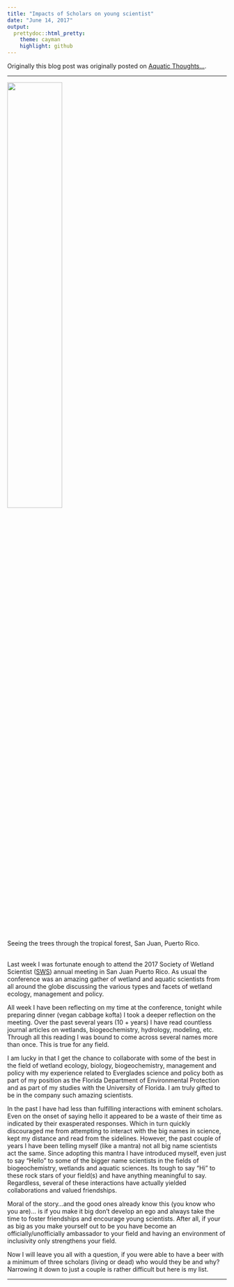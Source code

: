 ```yaml
---
title: "Impacts of Scholars on young scientist"
date: "June 14, 2017"
output: 
  prettydoc::html_pretty:
    theme: cayman
    highlight: github
---
```


Originally this blog post was originally posted on [Aquatic Thoughts...](https://wetlandbiogeochem.weebly.com/aquatic-thoughts).

***

<div class="figure">
<img src=images/PuertoRico_ForestOcean.jpeg"  width="50%" align="center">
<p class="caption">Seeing the trees through the tropical forest, San Juan, Puerto Rico.</p>
</div>

<br>
Last week I was fortunate enough to attend the 2017 Society of Wetland Scientist ([SWS](sws.org)) annual meeting in San Juan Puerto Rico. As usual the conference was an amazing gather of wetland and aquatic scientists from all around the globe discussing the various types and facets of wetland ecology, management and policy. 

All week I have been reflecting on my time at the conference, tonight while preparing dinner (vegan cabbage kofta) I took a deeper reflection on the meeting. Over the past several years (10 + years) I have read countless journal articles on wetlands, biogeochemistry, hydrology, modeling, etc. Through all this reading I was bound to come across several names more than once. This is true for any field. 

I am lucky in that I get the chance to collaborate with some of the best in the field of wetland ecology, biology, biogeochemistry, management and policy with my experience related to Everglades science and policy both as part of my position as the Florida Department of Environmental Protection and as part of my studies with the University of Florida. I am truly gifted to be in the company such amazing scientists. 

In the past I have had less than fulfilling interactions with eminent scholars. Even on the onset of saying hello it appeared to be a waste of their time as indicated by their exasperated responses. Which in turn quickly discouraged me from attempting to interact with the big names in science, kept my distance and read from the sidelines. However, the past couple of years I have been telling myself (like a mantra) not all big name scientists act the same. Since adopting this mantra I have introduced myself, even just to say "Hello" to some of the bigger name scientists in the fields of biogeochemistry, wetlands and aquatic sciences. Its tough to say "Hi" to these rock stars of your field(s) and have anything meaningful to say. Regardless, several of these interactions have actually yielded collaborations and valued friendships. 

Moral of the story...and the good ones already know this (you know who you are)... is if you make it big don't develop an ego and always take the time to foster friendships and encourage young scientists. After all, if your as big as you make yourself out to be you have become an officially/unofficially ambassador to your field and having an environment of inclusivity only strengthens your field.  

Now I will leave you all with a question, if you were able to have a beer with a minimum of three scholars (living or dead) who would they be and why? Narrowing it down to just a couple is rather difficult but here is my list.

***
